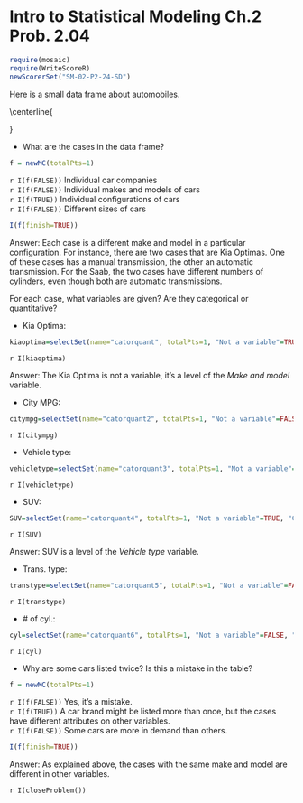 Intro to Statistical Modeling Ch.2 Prob. 2.04
========================================================
```r
require(mosaic)
require(WriteScoreR)
newScorerSet("SM-02-P2-24-SD")
```

Here is a small data frame about automobiles.


\bigskip
\centerline{\small\begin{tabular}{|rrrrll|}\hline
Make and & Vehicle & Trans. & \# of & City & Hwy \\
model & type & type & cyl. & MPG & MPG \\ \hline \hline
Kia Optima & compact & Man. & 4 & 21 & 31\\
Kia Optima & compact & Auto. & 6 & 20 & 28\\
Saab 9-7X AWD & SUV & Auto. & 6 & 14 & 20\\
Saab 9-7X AWD & SUV & Auto. & 8 & 12 & 16\\
Ford Focus & compact & Man. & 4 & 24 & 35\\
Ford Focus & compact  & Auto. & 4 & 24 & 33\\
Ford F150 2WD & pickup  & Auto. & 8 & 13 & 17\\\hline
\end{tabular}}

* What are the cases in the data frame?

```r
f = newMC(totalPts=1)
```

`r I(f(FALSE))` Individual car companies     
`r I(f(FALSE))` Individual makes and models of cars     
`r I(f(TRUE))` Individual configurations of cars     
`r I(f(FALSE))` Different sizes of cars     

```r
I(f(finish=TRUE))
```

<aside>
Answer: 
Each case is a different make and model in a particular
configuration.  For instance, there are two cases that are Kia
Optimas.  One of these cases has a manual transmission, the other an
automatic transmission.  For the Saab, the two cases have different
numbers of cylinders, even though both are automatic transmissions.
</aside>

For each case, what variables are given?  Are they categorical 
or quantitative?

 * Kia Optima:
 
```r
kiaoptima=selectSet(name="catorquant", totalPts=1, "Not a variable"=TRUE, "Categorical"=FALSE, "Quantitative"=FALSE)
```

 `r I(kiaoptima)`

<aside>
Answer:
The Kia Optima is not a variable, it's a level of the *Make and
  model* variable.
</aside>

 * City MPG:
```r
citympg=selectSet(name="catorquant2", totalPts=1, "Not a variable"=FALSE, "Categorical"=FALSE, "Quantitative"=TRUE)
```

 `r I(citympg)`

 * Vehicle type:
```r
vehicletype=selectSet(name="catorquant3", totalPts=1, "Not a variable"=FALSE, "Categorical"=TRUE, "Quantitative"=FALSE)
```
 
 `r I(vehicletype)`

 * SUV:
 
```r
SUV=selectSet(name="catorquant4", totalPts=1, "Not a variable"=TRUE, "Categorical"=FALSE, "Quantitative"=FALSE)
```

 `r I(SUV)`

<aside>
Answer:
SUV is a level of the *Vehicle type* variable.
</aside>

 * Trans. type:
 
```r
transtype=selectSet(name="catorquant5", totalPts=1, "Not a variable"=FALSE, "Categorical"=TRUE, "Quantitative"=FALSE)
```
 `r I(transtype)`

 * \# of cyl.:
 
```r
cyl=selectSet(name="catorquant6", totalPts=1, "Not a variable"=FALSE, "Categorical"=FALSE, "Quantitative"=TRUE)
```
 `r I(cyl)`

* Why are some cars listed twice?  Is this a mistake in the table?

```r
f = newMC(totalPts=1)
```
`r I(f(FALSE))` Yes, it's a mistake.   
`r I(f(TRUE))` A car brand might be listed more than once, but the cases have different attributes on other variables.     
`r I(f(FALSE))` Some cars are more in demand than others.     

```r
I(f(finish=TRUE))
```

<aside> Answer:
As explained above, the cases with the same make and model are
different in other variables.
</aside>

`r I(closeProblem())`


